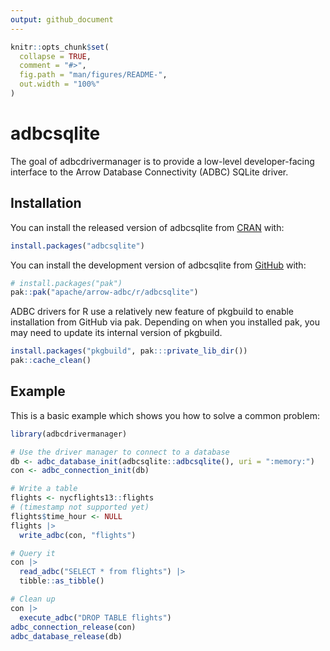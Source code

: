 ```yaml
---
output: github_document
---
```


<!---
  Licensed to the Apache Software Foundation (ASF) under one
  or more contributor license agreements.  See the NOTICE file
  distributed with this work for additional information
  regarding copyright ownership.  The ASF licenses this file
  to you under the Apache License, Version 2.0 (the
  "License"); you may not use this file except in compliance
  with the License.  You may obtain a copy of the License at
    http://www.apache.org/licenses/LICENSE-2.0
  Unless required by applicable law or agreed to in writing,
  software distributed under the License is distributed on an
  "AS IS" BASIS, WITHOUT WARRANTIES OR CONDITIONS OF ANY
  KIND, either express or implied.  See the License for the
  specific language governing permissions and limitations
  under the License.
-->

<!-- README.md is generated from README.Rmd. Please edit that file -->

```r
knitr::opts_chunk$set(
  collapse = TRUE,
  comment = "#>",
  fig.path = "man/figures/README-",
  out.width = "100%"
)
```

# adbcsqlite

<!-- badges: start -->
<!-- badges: end -->

The goal of adbcdrivermanager is to provide a low-level developer-facing interface
to the Arrow Database Connectivity (ADBC) SQLite driver.

## Installation

You can install the released version of adbcsqlite from [CRAN](https://cran.r-project.org/) with:

```r
install.packages("adbcsqlite")
```

You can install the development version of adbcsqlite from [GitHub](https://github.com/) with:

``` r
# install.packages("pak")
pak::pak("apache/arrow-adbc/r/adbcsqlite")
```

ADBC drivers for R use a relatively new feature of pkgbuild to enable installation from GitHub via pak. Depending on when you installed pak, you may need to update its internal version of pkgbuild.

``` r
install.packages("pkgbuild", pak:::private_lib_dir())
pak::cache_clean()
```

## Example

This is a basic example which shows you how to solve a common problem:

```r
library(adbcdrivermanager)

# Use the driver manager to connect to a database
db <- adbc_database_init(adbcsqlite::adbcsqlite(), uri = ":memory:")
con <- adbc_connection_init(db)

# Write a table
flights <- nycflights13::flights
# (timestamp not supported yet)
flights$time_hour <- NULL
flights |>
  write_adbc(con, "flights")

# Query it
con |>
  read_adbc("SELECT * from flights") |>
  tibble::as_tibble()
```

```r
# Clean up
con |>
  execute_adbc("DROP TABLE flights")
adbc_connection_release(con)
adbc_database_release(db)
```
